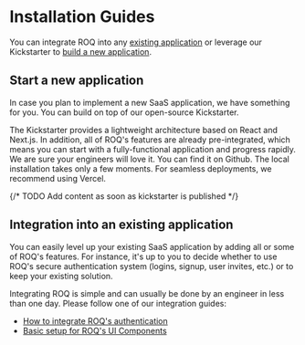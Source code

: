 
# Installation Guides

You can integrate ROQ into any [existing application](/installation-guides#integration-into-an-existing-application) 
or leverage our Kickstarter to [build a new application](/installation-guides#start-a-new-application).

## Start a new application
In case you plan to implement a new SaaS application, we have something for you. You can build on top of our open-source
Kickstarter.

The Kickstarter provides a lightweight architecture based on React and Next.js. In addition, all of 
ROQ's features are already pre-integrated, which means you can start with a fully-functional application and progress rapidly. We are
sure your engineers will love it. You can find it on Github. The local installation takes only a few moments. For
seamless deployments, we recommend using Vercel.

{/* TODO Add content as soon as kickstarter is published */}

## Integration into an existing application
You can easily level up your existing SaaS application by adding all or some of ROQ's features. For instance, it's up to
you to decide whether to use ROQ's secure authentication system (logins, signup, user invites, etc.) or to keep your
existing solution.

Integrating ROQ is simple and can usually be done by an engineer in less than one day. Please follow one of our
integration guides:

* [How to integrate ROQ's authentication](/authentication/integration)
* [Basic setup for ROQ's UI Components](/installation-guides/basic-setup)